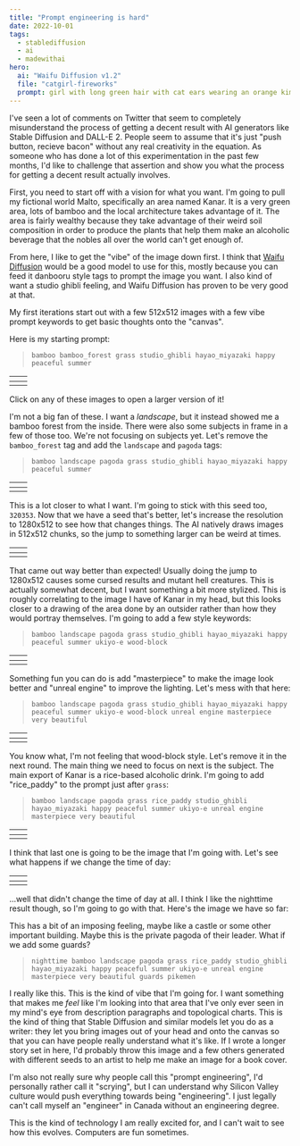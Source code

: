 ```yaml
---
title: "Prompt engineering is hard"
date: 2022-10-01
tags:
  - stablediffusion
  - ai
  - madewithai
hero:
  ai: "Waifu Diffusion v1.2"
  file: "catgirl-fireworks"
  prompt: girl with long green hair with cat ears wearing an orange kimono, nighttime, many fireworks, festival, happy happy, A beautiful landscape, studio ghibli, zen gates, yin yang, pagoda, colorful sky, by hayao miyazaki, starbucks vibes
---
```


I've seen a lot of comments on Twitter that seem to completely misunderstand the
process of getting a decent result with AI generators like Stable Diffusion and
DALL-E 2. People seem to assume that it's just "push button, recieve bacon"
without any real creativity in the equation. As someone who has done a lot of
this experimentation in the past few months, I'd like to challenge that
assertion and show you what the process for getting a decent result actually
involves.

First, you need to start off with a vision for what you want. I'm going to pull
my fictional world Malto, specifically an area named Kanar. It is a very green
area, lots of bamboo and the local architecture takes advantage of it. The area
is fairly wealthy because they take advantage of their weird soil composition in
order to produce the plants that help them make an alcoholic beverage that the
nobles all over the world can't get enough of.

From here, I like to get the "vibe" of the image down first. I think that [Waifu
Diffusion](https://github.com/kaitas/waifu-diffusion) would be a good model to
use for this, mostly because you can feed it danbooru style tags to prompt the
image you want. I also kind of want a studio ghibli feeling, and Waifu Diffusion
has proven to be very good at that.

My first iterations start out with a few 512x512 images with a few vibe prompt
keywords to get basic thoughts onto the "canvas".

Here is my starting prompt:

> `bamboo bamboo_forest grass studio_ghibli hayao_miyazaki happy peaceful summer`

| <XeblogPicture path="blog/prompt-engineering/vibes/seed_447543_00000"></XeblogPicture> | <XeblogPicture path="blog/prompt-engineering/vibes/seed_447544_00001"></XeblogPicture> |
| :------------------------------------------------------------------------------------- | :------------------------------------------------------------------------------------- |
| <XeblogPicture path="blog/prompt-engineering/vibes/seed_447545_00002"></XeblogPicture> | <XeblogPicture path="blog/prompt-engineering/vibes/seed_447546_00003"></XeblogPicture> |

<XeblogConv name="Mara" mood="happy">
  Click on any of these images to open a larger version of it!
</XeblogConv>

I'm not a big fan of these. I want a _landscape_, but it instead showed me a
bamboo forest from the inside. There were also some subjects in frame in a few
of those too. We're not focusing on subjects yet. Let's remove the
`bamboo_forest` tag and add the `landscape` and `pagoda` tags:

> `bamboo landscape pagoda grass studio_ghibli hayao_miyazaki happy peaceful summer`

| <XeblogPicture path="blog/prompt-engineering/vibes2/seed_320353_00000"></XeblogPicture> | <XeblogPicture path="blog/prompt-engineering/vibes2/seed_320354_00001"></XeblogPicture> |
| :-------------------------------------------------------------------------------------- | :-------------------------------------------------------------------------------------- |
| <XeblogPicture path="blog/prompt-engineering/vibes2/seed_320355_00002"></XeblogPicture> | <XeblogPicture path="blog/prompt-engineering/vibes2/seed_320356_00003"></XeblogPicture> |

This is a lot closer to what I want. I'm going to stick with this seed too,
`320353`. Now that we have a seed that's better, let's increase the resolution
to 1280x512 to see how that changes things. The AI natively draws images in
512x512 chunks, so the jump to something larger can be weird at times.

| <XeblogPicture path="blog/prompt-engineering/vibes2-wide/seed_320353_00000"></XeblogPicture> | <XeblogPicture path="blog/prompt-engineering/vibes2-wide/seed_320354_00001"></XeblogPicture> |
| :------------------------------------------------------------------------------------------- | :------------------------------------------------------------------------------------------- |
| <XeblogPicture path="blog/prompt-engineering/vibes2-wide/seed_320355_00002"></XeblogPicture> | <XeblogPicture path="blog/prompt-engineering/vibes2-wide/seed_320356_00003"></XeblogPicture> |

That came out way better than expected! Usually doing the jump to 1280x512
causes some cursed results and mutant hell creatures. This is actually somewhat
decent, but I want something a bit more stylized. This is roughly correlating to
the image I have of Kanar in my head, but this looks closer to a drawing of the
area done by an outsider rather than how they would portray themselves. I'm
going to add a few style keywords:

> `bamboo landscape pagoda grass studio_ghibli hayao_miyazaki happy peaceful summer ukiyo-e wood-block`

| <XeblogPicture path="blog/prompt-engineering/ukiyo-e/seed_320353_00000"></XeblogPicture> | <XeblogPicture path="blog/prompt-engineering/ukiyo-e/seed_320354_00001"></XeblogPicture> |
| :--------------------------------------------------------------------------------------- | :--------------------------------------------------------------------------------------- |
| <XeblogPicture path="blog/prompt-engineering/ukiyo-e/seed_320355_00002"></XeblogPicture> | <XeblogPicture path="blog/prompt-engineering/ukiyo-e/seed_320356_00003"></XeblogPicture> |

Something fun you can do is add "masterpiece" to make the image look better and
"unreal engine" to improve the lighting. Let's mess with that here:

> `bamboo landscape pagoda grass studio_ghibli hayao_miyazaki happy peaceful summer ukiyo-e wood-block unreal engine masterpiece very beautiful`

| <XeblogPicture path="blog/prompt-engineering/unreal-engine/seed_320353_00000"></XeblogPicture> | <XeblogPicture path="blog/prompt-engineering/unreal-engine/seed_320354_00001"></XeblogPicture> |
| :--------------------------------------------------------------------------------------------- | :--------------------------------------------------------------------------------------------- |
| <XeblogPicture path="blog/prompt-engineering/unreal-engine/seed_320355_00002"></XeblogPicture> | <XeblogPicture path="blog/prompt-engineering/unreal-engine/seed_320356_00003"></XeblogPicture> |

You know what, I'm not feeling that wood-block style. Let's remove it in the
next round. The main thing we need to focus on next is the subject. The main
export of Kanar is a rice-based alcoholic drink. I'm going to add "rice_paddy"
to the prompt just after `grass`:

> `bamboo landscape pagoda grass rice_paddy studio_ghibli hayao_miyazaki happy peaceful summer ukiyo-e unreal engine masterpiece very beautiful`

| <XeblogPicture path="blog/prompt-engineering/rice-paddy/seed_320353_00000"></XeblogPicture> | <XeblogPicture path="blog/prompt-engineering/rice-paddy/seed_320354_00001"></XeblogPicture> |
| :------------------------------------------------------------------------------------------ | :------------------------------------------------------------------------------------------ |
| <XeblogPicture path="blog/prompt-engineering/rice-paddy/seed_320355_00002"></XeblogPicture> | <XeblogPicture path="blog/prompt-engineering/rice-paddy/seed_320356_00003"></XeblogPicture> |

I think that last one is going to be the image that I'm going with. Let's see
what happens if we change the time of day:

| <XeblogPicture path="blog/prompt-engineering/times/morning"></XeblogPicture> | <XeblogPicture path="blog/prompt-engineering/times/afternoon"></XeblogPicture> |
| :--------------------------------------------------------------------------- | :----------------------------------------------------------------------------- |
| <XeblogPicture path="blog/prompt-engineering/times/evening"></XeblogPicture> | <XeblogPicture path="blog/prompt-engineering/times/nighttime"></XeblogPicture> |

...well that didn't change the time of day at all. I think I like the nighttime
result though, so I'm going to go with that. Here's the image we have so far:

<XeblogPicture path="blog/prompt-engineering/times/nighttime"></XeblogPicture>

This has a bit of an imposing feeling, maybe like a castle or some other
important building. Maybe this is the private pagoda of their leader. What if we
add some guards?

> `nighttime bamboo landscape pagoda grass rice_paddy studio_ghibli hayao_miyazaki happy peaceful summer ukiyo-e unreal engine masterpiece very beautiful guards pikemen`

<XeblogPicture path="blog/prompt-engineering/rice-paddy-guards"></XeblogPicture>

I really like this. This is the kind of vibe that I'm going for. I want
something that makes me _feel_ like I'm looking into that area that I've only
ever seen in my mind's eye from description paragraphs and topological charts.
This is the kind of thing that Stable Diffusion and similar models let you do as
a writer: they let you bring images out of your head and onto the canvas so that
you can have people really understand what it's like. If I wrote a longer story
set in here, I'd probably throw this image and a few others generated with
different seeds to an artist to help me make an image for a book cover.

I'm also not really sure why people call this "prompt engineering", I'd
personally rather call it "scrying", but I can understand why Silicon Valley
culture would push everything towards being "engineering". I just legally can't
call myself an "engineer" in Canada without an engineering degree.

This is the kind of technology I am really excited for, and I can't wait to see
how this evolves. Computers are fun sometimes.
